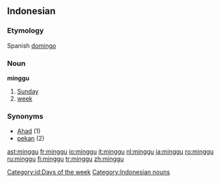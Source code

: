 == Indonesian ==
===Etymology===
Spanish [[domingo]]
===Noun===
'''minggu'''

# [[Sunday]]
# [[week]]

=== Synonyms ===
* [[Ahad]] (1)
* [[pekan]] (2)

[[Category:id:Days of the week]]
[[Category:Indonesian nouns]]

[[ast:minggu]]
[[fr:minggu]]
[[io:minggu]]
[[it:minggu]]
[[nl:minggu]]
[[ja:minggu]]
[[ro:minggu]]
[[ru:minggu]]
[[fi:minggu]]
[[tr:minggu]]
[[zh:minggu]]